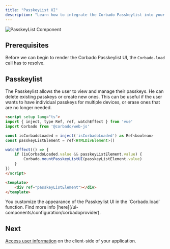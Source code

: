 ```yaml
---
title: "PasskeyList UI"
description: "Learn how to integrate the Corbado Passkeylist into your Vue.js application."
---
```


![PasskeyList Component](/images/frontend-integration/ui-components/passkeylist/passkeylist.webp)

## Prerequisites

Before we can begin to render the Corbado Passkeylist UI, the `Corbado.load` call has to resolve.

## Passkeylist

The Passkeylist allows the user to view and manage their passkeys.
He can delete existing passkeys or create new ones.
This can be useful if the user wants to have individual passkeys for multiple devices, or erase ones
that are no longer needed.

```html PasskeyList.vue
<script setup lang="ts">
import { inject, type Ref, ref, watchEffect } from 'vue'
import Corbado from '@corbado/web-js'

const isCorbadoLoaded = inject('isCorbadoLoaded') as Ref<boolean>
const passkeyListElement = ref<HTMLDivElement>()

watchEffect(() => {
    if (isCorbadoLoaded.value && passkeyListElement.value) {
        Corbado.mountPasskeyListUI(passkeyListElement.value)
    }
})
</script>

<template>
    <div ref="passkeyListElement"></div>
</template>
```

<Note>
    You customize the appearance of the Passkeylist UI in the `Corbado.load` function.
    Find more info [here](/ui-components/configuration/corbadoprovider).
</Note>

## Next

[Access user information](/fullstack-integration/vue-js/authentication-state) on the client-side of your application.
